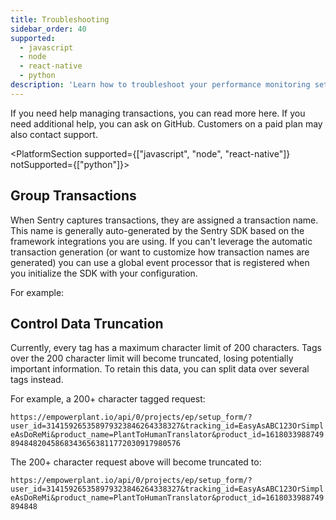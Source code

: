 ```yaml
---
title: Troubleshooting
sidebar_order: 40
supported:
  - javascript
  - node
  - react-native
  - python
description: 'Learn how to troubleshoot your performance monitoring setup.'
---
```


If you need help managing transactions, you can read more here. If you need additional help, you can ask on GitHub. Customers on a paid plan may also contact support.

<PlatformSection supported={["javascript", "node", "react-native"]} notSupported={["python"]}>

## Group Transactions

When Sentry captures transactions, they are assigned a transaction name. This name is generally auto-generated by the Sentry SDK based on the framework integrations you are using. If you can't leverage the automatic transaction generation (or want to customize how transaction names are generated) you can use a global event processor that is registered when you initialize the SDK with your configuration.

For example:

<PlatformContent includePath="performance/group-transaction-example" />

</PlatformSection>

## Control Data Truncation

Currently, every tag has a maximum character limit of 200 characters. Tags over the 200 character limit will become truncated, losing potentially important information. To retain this data, you can split data over several tags instead.

For example, a 200+ character tagged request:

`https://empowerplant.io/api/0/projects/ep/setup_form/?user_id=314159265358979323846264338327&tracking_id=EasyAsABC123OrSimpleAsDoReMi&product_name=PlantToHumanTranslator&product_id=161803398874989484820458683436563811772030917980576`

The 200+ character request above will become truncated to:

`https://empowerplant.io/api/0/projects/ep/setup_form/?user_id=314159265358979323846264338327&tracking_id=EasyAsABC123OrSimpleAsDoReMi&product_name=PlantToHumanTranslator&product_id=1618033988749894848`

<PlatformContent includePath="performance/control-data-truncation" />
